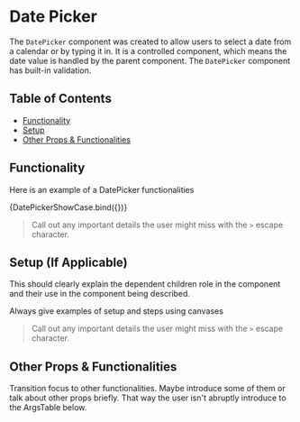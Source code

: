 


<Meta title="Date Picker" component={DatePicker} />

# Date Picker

The `DatePicker` component was created to allow users to select a date from a calendar
or by typing it in. It is a controlled component, which means the date value is handled
by the parent component. The `DatePicker` component has built-in validation.

## Table of Contents

- [Functionality](#functionality)
- [Setup](#setup)
- [Other Props & Functionalities](#other-props--functionalities)

## Functionality

Here is an example of a DatePicker functionalities

<Canvas>
	<Story name="Simple Example">
		{DatePickerShowCase.bind({})}
	</Story>
</Canvas>

> Call out any important details the user might miss with the `>` escape character.

## Setup (If Applicable)

This should clearly explain the dependent children role in the component and their
use in the component being described.

Always give examples of setup and steps using canvases


> Call out any important details the user might miss with the `>` escape character.

## Other Props & Functionalities

Transition focus to other functionalities. Maybe introduce some of them or talk about 
other props briefly. That way the user isn't abruptly introduce to the ArgsTable 
below.

<ArgsTable of={DatePicker} />